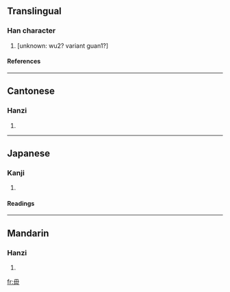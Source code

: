 ==Translingual==
===Han character===
{{Han char|rn=80|rad=毋|as=00|sn=4|four=7775<sub>0</sub>|canj=田十 (WJ)}}
# [unknown: wu2? variant guan1?]
====References====
{{Han ref|kx=0588.240|dkj=16722|dj=0980.300|hdz=42380.020|uh=6BCC|ud=27596|bh=C960|bd=51552}}

----
==Cantonese==
===Hanzi===
{{yue-hanzi|jyut=|y=kwun3}}
# {{defn|Cantonese}}

----
==Japanese==
===Kanji===
{{ja-kanji|grade=|rs=毋00}}
# {{defn|Japanese}} 
====Readings====
{{ja-readings|on=[[かん]] (kan)|kun=[[つらぬく]] (tsuranuku)}}

----
==Mandarin==
===Hanzi===
{{cmn-hanzi|pin=[[guàn]] ([[guan4]]), [[mú]] ([[mu2]]), [[wú]] ([[wu2]]), [[wǔ]] ([[wu3]])|wg=kuan<sup>4</sup>, mu<sup>2</sup>, wu<sup>2</sup>, wu<sup>3</sup>}}
# {{defn|Mandarin}}

[[fr:毌]]
